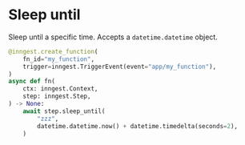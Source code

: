 # Sleep until

Sleep until a specific time. Accepts a `datetime.datetime` object.

```py
@inngest.create_function(
    fn_id="my_function",
    trigger=inngest.TriggerEvent(event="app/my_function"),
)
async def fn(
    ctx: inngest.Context,
    step: inngest.Step,
) -> None:
    await step.sleep_until(
        "zzz",
        datetime.datetime.now() + datetime.timedelta(seconds=2),
    )
```
